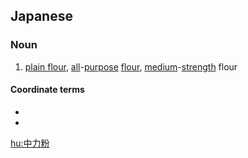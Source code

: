 ==Japanese==
{{ja-kanjitab|ちゅう|りき|こ|yomi=on}}

===Noun===
{{ja-noun|ちゅうりきこ}}
# [[plain flour]], [[all]]-[[purpose]] [[flour]], [[medium]]-[[strength]] flour

====Coordinate terms====
* {{ja-r|強力粉|gloss=[[strong flour]]|きょうりきこ}}
* {{ja-r|薄力粉|gloss=[[cake flour]]|薄力粉}}

[[hu:中力粉]]